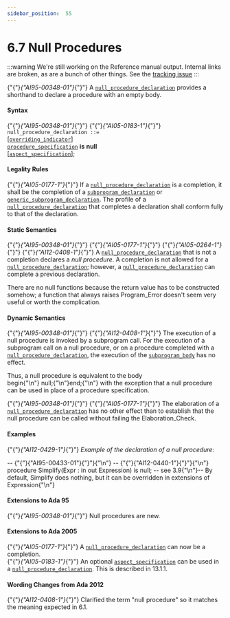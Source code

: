 ---
sidebar_position:  55
---

# 6.7 Null Procedures

:::warning
We're still working on the Reference manual output.  Internal links are broken,
as are a bunch of other things.
See the [tracking issue](https://github.com/ada-lang-io/ada-lang-io/issues/20)
:::


<p>{"{"}<em>{"AI95-00348-01"}</em>{"}"} A <code><a href="../AA-6/AA-6.7#S0227">null_procedure_declaration</a></code> provides a shorthand to declare a procedure with an empty body. <br /></p>


#### Syntax

<p>{"{"}<em>{"AI95-00348-01"}</em>{"}"} {"{"}<em>{"AI05-0183-1"}</em>{"}"} <code>null_procedure_declaration</code><a id="S0227"></a><code> ::= </code><br />   [<code><a href="../AA-8/AA-8.3#S0234">overriding_indicator</a></code>]<br />   <code><a href="../AA-6/AA-6.1#S0197">procedure_specification</a></code> <strong>is</strong> <strong>null</strong><br />       [<code><a href="../AA-13/AA-13.1#S0346">aspect_specification</a></code>];<br /></p>


#### Legality Rules

<p>{"{"}<em>{"AI05-0177-1"}</em>{"}"} If a <code><a href="../AA-6/AA-6.7#S0227">null_procedure_declaration</a></code> is a completion, it shall be the completion of a <code><a href="../AA-6/AA-6.1#S0195">subprogram_declaration</a></code> or <code><a href="../AA-12/AA-12.1#S0311">generic_subprogram_declaration</a></code>. The profile of a <code><a href="../AA-6/AA-6.7#S0227">null_procedure_declaration</a></code> that completes a declaration shall conform fully to that of the declaration. <br /></p>


#### Static Semantics

<p>{"{"}<em>{"AI95-00348-01"}</em>{"}"} {"{"}<em>{"AI05-0177-1"}</em>{"}"} {"{"}<em>{"AI05-0264-1"}</em>{"}"} {"{"}<em>{"AI12-0408-1"}</em>{"}"} A <code><a href="../AA-6/AA-6.7#S0227">null_procedure_declaration</a></code> that is not a completion declares a <em>null procedure</em>. A completion is not allowed for a <code><a href="../AA-6/AA-6.7#S0227">null_procedure_declaration</a></code>; however, a <code><a href="../AA-6/AA-6.7#S0227">null_procedure_declaration</a></code> can complete a previous declaration. <br /></p>

<Admonition type="aarm" aarm="reason" title="Reason: ">
<strong></strong>There are no null functions because the return value has to be constructed somehow; a function that always raises Program_Error doesn't seem very useful or worth the complication. <br /></Admonition>


#### Dynamic Semantics

<p>{"{"}<em>{"AI95-00348-01"}</em>{"}"} {"{"}<em>{"AI12-0408-1"}</em>{"}"} The execution of a null procedure is invoked by a subprogram call. For the execution of a subprogram call on a null procedure, or on a procedure completed with a <code><a href="../AA-6/AA-6.7#S0227">null_procedure_declaration</a></code>, the execution of the <code><a href="../AA-6/AA-6.3#S0216">subprogram_body</a></code> has no effect. <br /></p>

<Admonition type="aarm" aarm="ramification" title="Ramification: ">
<strong></strong>Thus, a null procedure is equivalent to the body <br /></Admonition>

<CodeBlock>
begin{"\n"}   null;{"\n"}end;{"\n"}

</CodeBlock>
<Admonition type="aarm" aarm="note" title="Note: ">
with the exception that a null procedure can be used in place of a procedure specification. <br /></Admonition>

<p>{"{"}<em>{"AI95-00348-01"}</em>{"}"} {"{"}<em>{"AI05-0177-1"}</em>{"}"} The elaboration of a <code><a href="../AA-6/AA-6.7#S0227">null_procedure_declaration</a></code> has no other effect than to establish that the null procedure can be called without failing the Elaboration_Check. <br /></p>


#### Examples

<p>{"{"}<em>{"AI12-0429-1"}</em>{"}"} <em>Example of the declaration of a null procedure:</em> <br /></p>

<CodeBlock>
--  {"{"}{"AI95-00433-01"}{"}"}{"\n"} --  {"{"}{"AI12-0440-1"}{"}"}{"\n"} procedure Simplify(Expr : in out Expression) is null; -- see 3.9{"\n"}-- By default, Simplify does nothing, but it can be overridden in extensions of Expression{"\n"}

</CodeBlock>

#### Extensions to Ada 95

<Admonition type="aarm" aarm="note" title="Note: ">
{"{"}<em>{"AI95-00348-01"}</em>{"}"} Null procedures are new. <br /></Admonition>


#### Extensions to Ada 2005

<Admonition type="aarm" aarm="note" title="Note: ">
{"{"}<em>{"AI05-0177-1"}</em>{"}"} A <code><a href="../AA-6/AA-6.7#S0227">null_procedure_declaration</a></code> can now be a completion.<br /></Admonition>

<Admonition type="aarm" aarm="note" title="Note: ">
{"{"}<em>{"AI05-0183-1"}</em>{"}"} An optional <code><a href="../AA-13/AA-13.1#S0346">aspect_specification</a></code> can be used in a <code><a href="../AA-6/AA-6.7#S0227">null_procedure_declaration</a></code>. This is described in 13.1.1. <br /></Admonition>


#### Wording Changes from Ada 2012

<Admonition type="aarm" aarm="note" title="Note: ">
{"{"}<em>{"AI12-0408-1"}</em>{"}"} Clarified the term "null procedure" so it matches the meaning expected in 6.1. <br /></Admonition>


